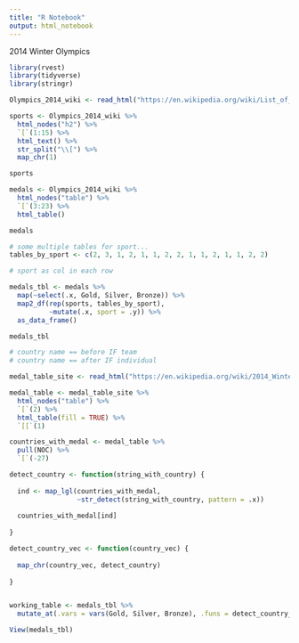 ```yaml
---
title: "R Notebook"
output: html_notebook
---
```


2014 Winter Olympics

```r
library(rvest)
library(tidyverse)
library(stringr)

Olympics_2014_wiki <- read_html("https://en.wikipedia.org/wiki/List_of_2014_Winter_Olympics_medal_winners")

sports <- Olympics_2014_wiki %>% 
  html_nodes("h2") %>% 
  `[`(1:15) %>% 
  html_text() %>% 
  str_split("\\[") %>% 
  map_chr(1)

sports

medals <- Olympics_2014_wiki %>% 
  html_nodes("table") %>% 
  `[`(3:23) %>% 
  html_table()

medals

# some multiple tables for sport...
tables_by_sport <- c(2, 3, 1, 2, 1, 1, 2, 2, 1, 1, 2, 1, 1, 2, 2) 

# sport as col in each row

medals_tbl <- medals %>% 
  map(~select(.x, Gold, Silver, Bronze)) %>% 
  map2_df(rep(sports, tables_by_sport), 
          ~mutate(.x, sport = .y)) %>% 
  as_data_frame()

medals_tbl

# country name == before IF team
# country name == after IF individual

medal_table_site <- read_html("https://en.wikipedia.org/wiki/2014_Winter_Olympics_medal_table")

medal_table <- medal_table_site %>% 
  html_nodes("table") %>% 
  `[`(2) %>% 
  html_table(fill = TRUE) %>% 
  `[[`(1)

countries_with_medal <- medal_table %>% 
  pull(NOC) %>% 
  `[`(-27)

detect_country <- function(string_with_country) {
  
  ind <- map_lgl(countries_with_medal,
                 ~str_detect(string_with_country, pattern = .x))
  
  countries_with_medal[ind]
  
}

detect_country_vec <- function(country_vec) {
  
  map_chr(country_vec, detect_country)
  
}


working_table <- medals_tbl %>% 
  mutate_at(.vars = vars(Gold, Silver, Bronze), .funs = detect_country_vec)

View(medals_tbl)

```















